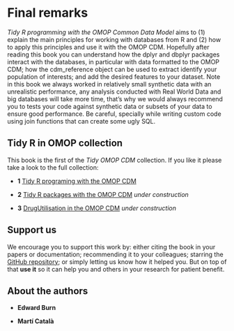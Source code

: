# Final remarks {.unnumbered}

*Tidy R programming with the OMOP Common Data Model* aims to (1) explain the main principles for working with databases from R and (2) how to apply this principles and use it with the OMOP CDM. Hopefully after reading this book you can understand how the dplyr and dbplyr packages interact with the databases, in particular with data formatted to the OMOP CDM; how the cdm_reference object can be used to extract identify your population of interests; and add the desired features to your dataset. Note in this book we always worked in relatively small synthetic data with an unrealistic performance, any analysis conducted with Real World Data and big databases will take more time, that's why we would always recommend you to tests your code against synthetic data or subsets of your data to ensure good performance. Be careful, specially while writing custom code using join functions that can create some ugly SQL.

## Tidy R in OMOP collection

This book is the first of the *Tidy OMOP CDM* collection. If you like it please take a look to the full collection:

-   **1** [Tidy R programing with the OMOP CDM](https://oxford-pharmacoepi.github.io/Tidy-R-programming-with-OMOP)

-   **2** [Tidy R packages with the OMOP CDM](https://oxford-pharmacoepi.github.io/Tidy-R-packages-with-OMOP) *under construction*

-   **3** [DrugUtilisation in the OMOP CDM](https://oxford-pharmacoepi.github.io/DrugUtilisation-in-OMOP-CDM/) *under construction*

## Support us

We encourage you to support this work by: either citing the book in your papers or documentation; recommending it to your colleagues; starring the [GitHub repository](https://github.com/oxford-pharmacoepi/Tidy-R-programming-with-OMOP); or simply letting us know how it helped you. But on top of that **use it** so it can help you and others in your research for patient benefit.

## About the authors

* **Edward Burn** <a href="https://www.ndorms.ox.ac.uk/team/edward-burn" class="bi bi-person profile_icon"></a> <a href="github.com/edward-burn" class="bi bi-github profile_icon"></a> <a href="mailto:edward.burn@ndorms.ox.ac.uk" class="bi bi-envelope profile_icon"></a> <a href="https://www.linkedin.com/in/edward-burn-9b1784292/" class="bi bi-linkedin profile_icon"></a>

* **Martí Català** <a href="https://www.ndorms.ox.ac.uk/team/marti-catala-sabate" class="bi bi-person profile_icon"></a> <a href="github.com/catalamarti" class="bi bi-github profile_icon"></a> <a href="mailto:marti.catalasabate@ndorms.ox.ac.uk" class="bi bi-envelope profile_icon"></a> <a href="https://www.linkedin.com/in/martí-català-sabaté/" class="bi bi-linkedin profile_icon"></a>
